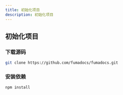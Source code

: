 ```yaml
---
title: 初始化项目
description: 初始化项目
---
```


## 初始化项目

### 下载源码

```bash
git clone https://github.com/fumadocs/fumadocs.git
```

### 安装依赖

```bash
npm install
```